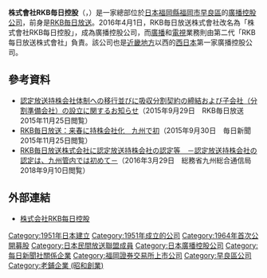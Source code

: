 {{Infobox company 
| name = 株式會社RKB每日控股
| name_en = RKB MAINICHI HOLDINGS CORPORATION
| logo = RKB Mainichi Broadcasting logo 2005.svg
| logo_size = 
| logo_caption = 
| image = RKB Mainichi Broadcasting Hall 20160426.JPG
| image_size = 
| image_caption = RKB每日放送總部
| type = [[上市公司|上市公司]]
| trading_name = RKB
| native_name = 株式会社RKB毎日ホールディングス
| native_name_lang = ja
| traded_as = {{Fse|9407}}<br />（{{和暦|1964}}10月1日上市）
| local_code_name = JP
| local_code = 5290001004941
| abbreviated_name = 
| foundation   = {{和暦|1951}}6月29日（九州電台成立）
| location     = {{JPN}} 〒814-8585<br />[[福岡縣|福岡縣]][[福岡市|福岡市]][[早良區|早良區]]百道濱二丁目3番8號
| zip_code     = 
| telephone_no = 
| founder = 
| key_people   = [[董事總經理|代表取締役]][[總經理|社長]]：井上良次
| industry = 媒體業、通信業
| products = 
| capital  = 5億6,000萬[[日圓|日圓]]<br>（2021年3月底止）<ref name="IR">{{cite web|url=https://www.nikkei.com/nkd/disclosure/ednr/20210629S100LTTN/|script-title=ja:有価証券報告書－第92期|accessdate=2021-11-09|publisher={{lang|ja|株式会社RKB毎日ホールディングス}}|language=ja|deadurl=no|archive-date=2021-11-09|archive-url=https://web.archive.org/web/20211109124240/https://www.nikkei.com/nkd/disclosure/ednr/20210629S100LTTN/}}</ref>
| assets = 集團：472億5,700萬日圓<br>單獨：310億3,300萬日圓<br>（2021年3月底止）<ref name="IR"></ref>
| equity = 集團：354億9,000萬日圓<br>單獨：296億500萬日圓<br>（2021年3月底止）<ref name="IR"></ref>
| revenue = 集團：226億9,100萬日圓<br>單獨：18億1,100萬日圓<br>（2021年3月底止）<ref name="IR"></ref>
| operating_income   = 集團：9億2,900萬日圓<br>單獨：6億2,700萬日圓<br>（2021年3月底止）<ref name="IR"></ref>
| net_income         = 集團：6億1,300萬日圓<br>單獨：5億6,400萬日圓<br>（2021年3月底止）<ref name="IR"></ref>
| market_value       =
| num_employees      = 集團：655人<br>單獨：23人<br>（2021年3月底止）<ref name="IR"></ref>
| P/E ratio          =
| earnings per share =
| Net asset value    =
| accounting_period  = 每年3月31日
| major_shareholder = {{Plain list|
* [[MBS媒體控股|MBS媒體控股]]（9.03%）
* [[每日新聞社|每日新聞社]]（8.63%）
* {{Link-ja|麻生公司|麻生 (企業)}}（7.08%）
* [[TBS控股|TBS控股]]（6.38%）
}}
| subsid =  {{Plain list|
* [[RKB每日放送|RKB每日放送]]（100%）
* RKB映畫社（100%）
* RKB興發株式會社（100%）
}}
| homepage = {{url|rkb.jp/holdings/}}
| footnotes = 
| width = 325px
}}
'''株式會社RKB毎日控股'''（{{jpn|j=RKB毎日ホールディングス|hg=アール・ケー・ビー・まいにちホールディングス|rm=RKB Mainichi Horudingusu|f=y}}，{{lang-en|CRKB MAINICHI HOLDINGS CORPORATION}}）是一家總部位於[[日本|日本]][[福岡縣|福岡縣]][[福岡市|福岡市]][[早良區|早良區]]的[[廣播控股公司|廣播控股公司]]，前身是[[RKB毎日放送|RKB毎日放送]]。2016年4月1日，RKB毎日放送株式會社改名為「株式會社RKB每日控股」，成為廣播控股公司，而[[廣播|廣播]]和[[電視|電視]]業務則由第二代「RKB每日放送株式會社」負責。該公司也是[[近畿地方|近畿地方]]以西的[[西日本|西日本]]第一家廣播控股公司。

==參考資料==
{{reflist}}
*[https://rkb.jp/ir/press/press150929-3.pdf 認定放送持株会社体制への移行並びに吸収分割契約の締結および子会社（分割準備会社）の設立に関するお知らせ]{{Wayback|url=https://rkb.jp/ir/press/press150929-3.pdf |date=20160222070558 }}（2015年9月29日　RKB毎日放送　2015年11月25日閲覧）
*[http://sp.mainichi.jp/shimen/news/20150930ddm008020092000c.html RKB毎日放送：来春に持株会社化　九州で初]{{Dead link}}（2015年9月30日　毎日新聞　2015年11月25日閲覧）
*[https://www.soumu.go.jp/soutsu/kyushu/press/160329-1-0.html RKB毎日放送株式会社に認定放送持株会社の認定等　－認定放送持株会社の認定は、九州管内では初めて－]{{Wayback|url=https://www.soumu.go.jp/soutsu/kyushu/press/160329-1-0.html |date=20191220192031 }}（2016年3月29日　総務省九州総合通信局　2018年9月10日閲覧）

== 外部連結 ==
* [https://rkb.jp/holdings/ 株式会社RKB每日控股] {{Wayback|url=https://rkb.jp/holdings/ |date=20200513041918 }}
[[Category:1951年日本建立|Category:1951年日本建立]]
[[Category:1951年成立的公司|Category:1951年成立的公司]]
[[Category:1964年首次公開募股|Category:1964年首次公開募股]]
[[Category:日本民間放送聯盟成員|Category:日本民間放送聯盟成員]]
[[Category:日本廣播控股公司|Category:日本廣播控股公司]]
[[Category:每日新聞社關係企業|Category:每日新聞社關係企業]]
[[Category:福岡證券交易所上市公司|Category:福岡證券交易所上市公司]]
[[Category:早良區公司|Category:早良區公司]]
[[Category:老鋪企業_(昭和創業)|Category:老鋪企業 (昭和創業)]]